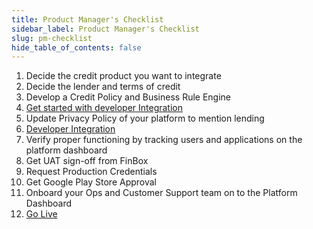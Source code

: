 ```yaml
---
title: Product Manager's Checklist
sidebar_label: Product Manager's Checklist
slug: pm-checklist
hide_table_of_contents: false
---
```


1. Decide the credit product you want to integrate
2. Decide the lender and terms of credit
3. Develop a Credit Policy and Business Rule Engine
4.   [ Get started with developer Integration ](/get-started)
5.    Update Privacy Policy of your platform to mention lending 
6.   [ Developer Integration ](/embedded-finance)
7.    Verify proper functioning by tracking users and applications on the platform dashboard 
8.    Get UAT sign-off from FinBox 
9.    Request Production Credentials 
10.    Get Google Play Store Approval 
11.    Onboard your Ops and Customer Support team on to the Platform Dashboard 
12.   [ Go Live ](/go-live)
